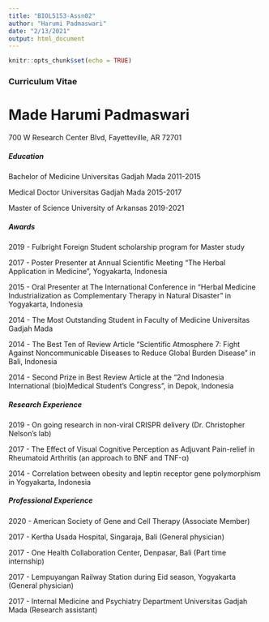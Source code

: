 ---
title: "BIOL5153-Assn02"
author: "Harumi Padmaswari"
date: "2/13/2021"
output: html_document
---

```{r setup, include=FALSE}
knitr::opts_chunk$set(echo = TRUE)
```
### Curriculum Vitae
# **Made Harumi Padmaswari**
700 W Research Center Blvd, Fayetteville, AR 72701

##### **Education**
Bachelor of Medicine
Universitas Gadjah Mada
2011-2015

Medical Doctor
Universitas Gadjah Mada
2015-2017

Master of Science
University of Arkansas
2019-2021

##### **Awards**
2019 - Fulbright Foreign Student scholarship program for Master study

2017 - Poster Presenter at Annual Scientific Meeting “The Herbal Application in Medicine”, Yogyakarta, Indonesia

2015 - Oral Presenter at The International Conference in “Herbal Medicine Industrialization as Complementary Therapy in Natural Disaster” in Yogyakarta, Indonesia

2014 - The Most Outstanding Student in Faculty of Medicine Universitas Gadjah Mada

2014 - The Best Ten of Review Article “Scientific Atmosphere 7: Fight Against Noncommunicable Diseases to Reduce Global Burden Disease” in Bali, Indonesia

2014 - Second Prize in Best Review Article at the  “2nd Indonesia International (bio)Medical Student’s Congress”, in Depok, Indonesia

##### **Research Experience**
2019 - On going research in non-viral CRISPR delivery (Dr. Christopher Nelson's lab)

2017 - The Effect of Visual Cognitive Perception as Adjuvant Pain-relief in Rheumatoid Arthritis (an approach to BNF and TNF-α)

2014 - Correlation between obesity and leptin receptor gene polymorphism in Yogyakarta, Indonesia

##### **Professional Experience**
2020 - American Society of Gene and Cell Therapy (Associate Member)

2017 - Kertha Usada Hospital, Singaraja, Bali (General physician)

2017 - One Health Collaboration Center, Denpasar, Bali (Part time internship)

2017 - Lempuyangan Railway Station during Eid season, Yogyakarta (General physician)

2017 - Internal Medicine and Psychiatry Department Universitas Gadjah Mada (Research assistant)